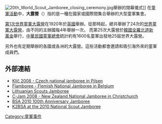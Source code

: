 {{unreferenced|time=2010-09-09T10:54:28+00:00}}
[[File:20th_World_Scout_Jamboree_closing_ceremony.jpg|thumb]]舉辦的{{le|第20次世界童軍大露營|20th World Scout Jamboree}}閉幕儀式]]
在[[童軍活動|童軍活動]]中，'''大露營'''（{{lang-en|jamboree}}）指的是一種在國家或國際間集合舉辦的大型童軍集會。

[[第1次世界童軍大露營|第1次世界童軍大露營]]在1920年於[[英國|英國]]舉辦。從那時起，總共舉辦了24次的[[世界童軍大露營|世界童軍大露營]]，由不同的主辦國每4年舉辦一次。
而第25次大露營於[[韓國|韓國]][[全羅北道|全羅北道]][[新萬金|新萬金]]舉行，[[中華民國童軍總會|中華民國童軍總會]]統計約有1600名童軍出發地25屆世界大露營。

另外也有定期舉辦的各國或各洲的大露營。這些活動都會邀請和吸引海外來的童軍成員們。

==外部連結==
*[https://web.archive.org/web/20080629191431/http://www.klic2008.cz/english/ Klíč 2008 - Czech national jamboree in Pilsen]
*[https://web.archive.org/web/20080915190652/http://flamboree.be/pages/english.php Flamboree - Flemish National Jamboree in Belgium]
*[https://web.archive.org/web/20080703133906/http://jamboree2008.scouts.lt/ Lithuanian Scouts Jamboree]
*[https://web.archive.org/web/20080223150939/http://jamboree.scouts.org.nz/ C-Jam 2008 - New Zealand National Jamboree in Christchurch]
*[http://www.bsajamboree.org BSA 2010 100th Anniversary Jamboree] {{Wayback|url=http://www.bsajamboree.org/ |date=20010428020733 }}
*[https://web.archive.org/web/20100707213156/http://www.nsj2010ham.com/ K2BSA at the 2010 National Scout Jamboree]

{{Scouting}}

[[Category:童軍事件|Category:童軍事件]]